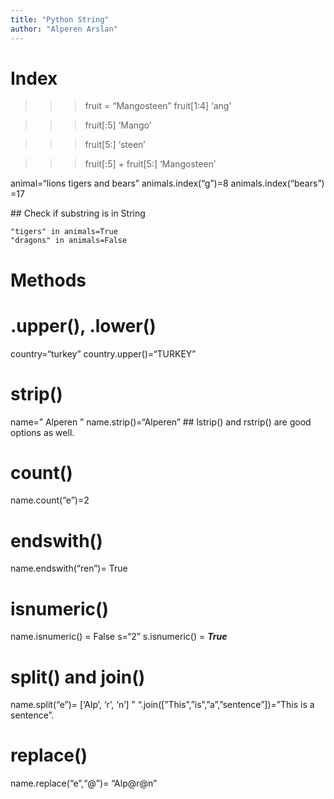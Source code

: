 ```yaml
---
title: "Python String"
author: "Alperen Arslan"
---
```


# Index

  >>> fruit = "Mangosteen"
  >>> fruit[1:4]
  'ang'

  >>> fruit[:5]
  'Mango'

  >>> fruit[5:]
  'steen'

  >>> fruit[:5] + fruit[5:]
  'Mangosteen'


  animal="lions tigers and bears"
  animals.index("g")=8
  animals.index("bears") =17

  ## Check if substring is in String

    "tigers" in animals=True
    "dragons" in animals=False

# Methods

# .upper(), .lower()
  country="turkey"
  country.upper()="TURKEY"

# strip()
  name=" Alperen  "
  name.strip()="Alperen"
   ## lstrip() and rstrip() are good options as well.
  
# count()
  name.count("e")=2

# endswith()
  name.endswith("ren")= True

# isnumeric()
  name.isnumeric() = False
  s="2"
  s.isnumeric() = ***True***
  
# split() and join()

name.split("e")= ['Alp', 'r', 'n']
" ".join(["This","is","a","sentence"])="This is a sentence".

# replace()
  name.replace("e","@")= "Alp@r@n"
